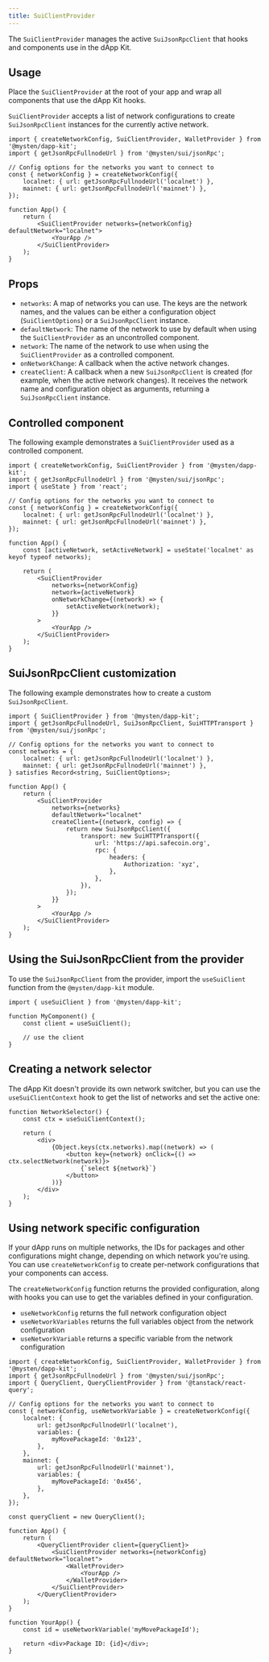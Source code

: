 ```yaml
---
title: SuiClientProvider
---
```


The `SuiClientProvider` manages the active `SuiJsonRpcClient` that hooks and components use in the
dApp Kit.

## Usage

Place the `SuiClientProvider` at the root of your app and wrap all components that use the dApp Kit
hooks.

`SuiClientProvider` accepts a list of network configurations to create `SuiJsonRpcClient` instances
for the currently active network.

```tsx
import { createNetworkConfig, SuiClientProvider, WalletProvider } from '@mysten/dapp-kit';
import { getJsonRpcFullnodeUrl } from '@mysten/sui/jsonRpc';

// Config options for the networks you want to connect to
const { networkConfig } = createNetworkConfig({
	localnet: { url: getJsonRpcFullnodeUrl('localnet') },
	mainnet: { url: getJsonRpcFullnodeUrl('mainnet') },
});

function App() {
	return (
		<SuiClientProvider networks={networkConfig} defaultNetwork="localnet">
			<YourApp />
		</SuiClientProvider>
	);
}
```

## Props

- `networks`: A map of networks you can use. The keys are the network names, and the values can be
  either a configuration object (`SuiClientOptions`) or a `SuiJsonRpcClient` instance.
- `defaultNetwork`: The name of the network to use by default when using the `SuiClientProvider` as
  an uncontrolled component.
- `network`: The name of the network to use when using the `SuiClientProvider` as a controlled
  component.
- `onNetworkChange`: A callback when the active network changes.
- `createClient`: A callback when a new `SuiJsonRpcClient` is created (for example, when the active
  network changes). It receives the network name and configuration object as arguments, returning a
  `SuiJsonRpcClient` instance.

## Controlled component

The following example demonstrates a `SuiClientProvider` used as a controlled component.

```tsx
import { createNetworkConfig, SuiClientProvider } from '@mysten/dapp-kit';
import { getJsonRpcFullnodeUrl } from '@mysten/sui/jsonRpc';
import { useState } from 'react';

// Config options for the networks you want to connect to
const { networkConfig } = createNetworkConfig({
	localnet: { url: getJsonRpcFullnodeUrl('localnet') },
	mainnet: { url: getJsonRpcFullnodeUrl('mainnet') },
});

function App() {
	const [activeNetwork, setActiveNetwork] = useState('localnet' as keyof typeof networks);

	return (
		<SuiClientProvider
			networks={networkConfig}
			network={activeNetwork}
			onNetworkChange={(network) => {
				setActiveNetwork(network);
			}}
		>
			<YourApp />
		</SuiClientProvider>
	);
}
```

## SuiJsonRpcClient customization

The following example demonstrates how to create a custom `SuiJsonRpcClient`.

```tsx
import { SuiClientProvider } from '@mysten/dapp-kit';
import { getJsonRpcFullnodeUrl, SuiJsonRpcClient, SuiHTTPTransport } from '@mysten/sui/jsonRpc';

// Config options for the networks you want to connect to
const networks = {
	localnet: { url: getJsonRpcFullnodeUrl('localnet') },
	mainnet: { url: getJsonRpcFullnodeUrl('mainnet') },
} satisfies Record<string, SuiClientOptions>;

function App() {
	return (
		<SuiClientProvider
			networks={networks}
			defaultNetwork="localnet"
			createClient={(network, config) => {
				return new SuiJsonRpcClient({
					transport: new SuiHTTPTransport({
						url: 'https://api.safecoin.org',
						rpc: {
							headers: {
								Authorization: 'xyz',
							},
						},
					}),
				});
			}}
		>
			<YourApp />
		</SuiClientProvider>
	);
}
```

## Using the SuiJsonRpcClient from the provider

To use the `SuiJsonRpcClient` from the provider, import the `useSuiClient` function from the
`@mysten/dapp-kit` module.

```tsx
import { useSuiClient } from '@mysten/dapp-kit';

function MyComponent() {
	const client = useSuiClient();

	// use the client
}
```

## Creating a network selector

The dApp Kit doesn't provide its own network switcher, but you can use the `useSuiClientContext`
hook to get the list of networks and set the active one:

```tsx
function NetworkSelector() {
	const ctx = useSuiClientContext();

	return (
		<div>
			{Object.keys(ctx.networks).map((network) => (
				<button key={network} onClick={() => ctx.selectNetwork(network)}>
					{`select ${network}`}
				</button>
			))}
		</div>
	);
}
```

## Using network specific configuration

If your dApp runs on multiple networks, the IDs for packages and other configurations might change,
depending on which network you're using. You can use `createNetworkConfig` to create per-network
configurations that your components can access.

The `createNetworkConfig` function returns the provided configuration, along with hooks you can use
to get the variables defined in your configuration.

- `useNetworkConfig` returns the full network configuration object
- `useNetworkVariables` returns the full variables object from the network configuration
- `useNetworkVariable` returns a specific variable from the network configuration

```tsx
import { createNetworkConfig, SuiClientProvider, WalletProvider } from '@mysten/dapp-kit';
import { getJsonRpcFullnodeUrl } from '@mysten/sui/jsonRpc';
import { QueryClient, QueryClientProvider } from '@tanstack/react-query';

// Config options for the networks you want to connect to
const { networkConfig, useNetworkVariable } = createNetworkConfig({
	localnet: {
		url: getJsonRpcFullnodeUrl('localnet'),
		variables: {
			myMovePackageId: '0x123',
		},
	},
	mainnet: {
		url: getJsonRpcFullnodeUrl('mainnet'),
		variables: {
			myMovePackageId: '0x456',
		},
	},
});

const queryClient = new QueryClient();

function App() {
	return (
		<QueryClientProvider client={queryClient}>
			<SuiClientProvider networks={networkConfig} defaultNetwork="localnet">
				<WalletProvider>
					<YourApp />
				</WalletProvider>
			</SuiClientProvider>
		</QueryClientProvider>
	);
}

function YourApp() {
	const id = useNetworkVariable('myMovePackageId');

	return <div>Package ID: {id}</div>;
}
```
